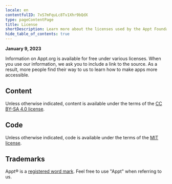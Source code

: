 ```yaml
---
locale: en
contentfulID: 7xS7mFquLc8Tv1Xhr9bQdX
type: pageContentPage
title: License
shortDescription: Learn more about the licenses used by the Appt Foundation
hide_table_of_contents: true
---
```


**January 9, 2023**

Information on Appt.org is available for free under various licenses. When you use our information, we ask you to include a link to the source. As a result, more people find their way to us to learn how to make apps more accessible.

## Content

Unless otherwise indicated, content is available under the terms of the [CC BY-SA 4.0 license](https://creativecommons.org/licenses/by-sa/4.0/).

## Code

Unless otherwise indicated, code is available under the terms of the [MIT license](https://opensource.org/licenses/MIT).

## Trademarks

Appt® is a [registered word mark](https://www.boip.int/en/trademarks-register?app=%2Fitem%2Fbx1461995). Feel free to use "Appt" when referring to us.